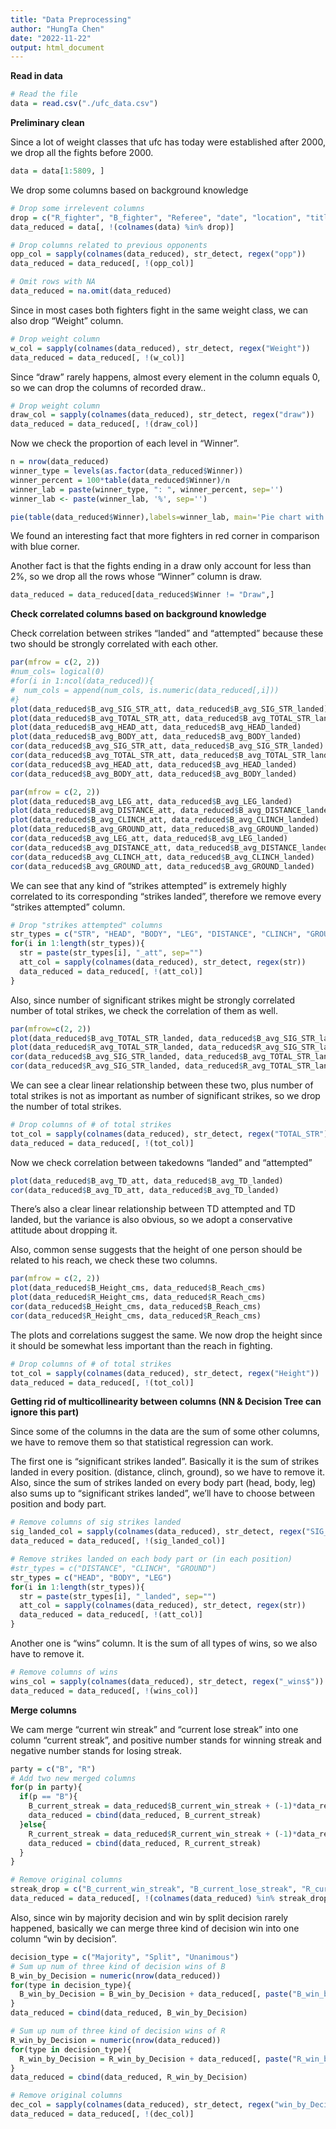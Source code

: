 ```yaml
---
title: "Data Preprocessing"
author: "HungTa Chen"
date: "2022-11-22"
output: html_document
---
```


**Read in data**

```r
# Read the file
data = read.csv("./ufc_data.csv")
```

**Preliminary clean**

Since a lot of weight classes that ufc has today were established after 2000, we drop all the fights before 2000.

```r
data = data[1:5809, ]
```

We drop some columns based on background knowledge

```r
# Drop some irrelevent columns
drop = c("R_fighter", "B_fighter", "Referee", "date", "location", "title_bout")
data_reduced = data[, !(colnames(data) %in% drop)]

# Drop columns related to previous opponents
opp_col = sapply(colnames(data_reduced), str_detect, regex("opp"))
data_reduced = data_reduced[, !(opp_col)]

# Omit rows with NA
data_reduced = na.omit(data_reduced)
```

Since in most cases both fighters fight in the same weight class, we can also drop "Weight" column.

```r
# Drop weight column
w_col = sapply(colnames(data_reduced), str_detect, regex("Weight"))
data_reduced = data_reduced[, !(w_col)]
```

Since "draw" rarely happens, almost every element in the column equals 0, so we can drop the columns of recorded draw..

```r
# Drop weight column
draw_col = sapply(colnames(data_reduced), str_detect, regex("draw"))
data_reduced = data_reduced[, !(draw_col)]
```

Now we check the proportion of each level in "Winner".

```r
n = nrow(data_reduced)
winner_type = levels(as.factor(data_reduced$Winner))
winner_percent = 100*table(data_reduced$Winner)/n
winner_lab = paste(winner_type, ": ", winner_percent, sep='')
winner_lab <- paste(winner_lab, '%', sep='')

pie(table(data_reduced$Winner),labels=winner_lab, main='Pie chart with percentage of Winner types')
```

We found an interesting fact that more fighters in red corner in comparison with blue corner.

Another fact is that the fights ending in a draw only account for less than 2%, so we drop all the rows whose "Winner" column is draw.

```r
data_reduced = data_reduced[data_reduced$Winner != "Draw",]
```

**Check correlated columns based on background knowledge**

Check correlation between strikes "landed" and "attempted" because these two should be strongly correlated with each other.

```r
par(mfrow = c(2, 2))
#num_cols= logical(0)
#for(i in 1:ncol(data_reduced)){
#  num_cols = append(num_cols, is.numeric(data_reduced[,i]))
#}
plot(data_reduced$B_avg_SIG_STR_att, data_reduced$B_avg_SIG_STR_landed)
plot(data_reduced$B_avg_TOTAL_STR_att, data_reduced$B_avg_TOTAL_STR_landed)
plot(data_reduced$B_avg_HEAD_att, data_reduced$B_avg_HEAD_landed)
plot(data_reduced$B_avg_BODY_att, data_reduced$B_avg_BODY_landed)
cor(data_reduced$B_avg_SIG_STR_att, data_reduced$B_avg_SIG_STR_landed)
cor(data_reduced$B_avg_TOTAL_STR_att, data_reduced$B_avg_TOTAL_STR_landed)
cor(data_reduced$B_avg_HEAD_att, data_reduced$B_avg_HEAD_landed)
cor(data_reduced$B_avg_BODY_att, data_reduced$B_avg_BODY_landed)
```

```r
par(mfrow = c(2, 2))
plot(data_reduced$B_avg_LEG_att, data_reduced$B_avg_LEG_landed)
plot(data_reduced$B_avg_DISTANCE_att, data_reduced$B_avg_DISTANCE_landed)
plot(data_reduced$B_avg_CLINCH_att, data_reduced$B_avg_CLINCH_landed)
plot(data_reduced$B_avg_GROUND_att, data_reduced$B_avg_GROUND_landed)
cor(data_reduced$B_avg_LEG_att, data_reduced$B_avg_LEG_landed)
cor(data_reduced$B_avg_DISTANCE_att, data_reduced$B_avg_DISTANCE_landed)
cor(data_reduced$B_avg_CLINCH_att, data_reduced$B_avg_CLINCH_landed)
cor(data_reduced$B_avg_GROUND_att, data_reduced$B_avg_GROUND_landed)
```

We can see that any kind of "strikes attempted" is extremely highly correlated to its corresponding "strikes landed", therefore we remove every "strikes attempted" column.

```r
# Drop "strikes attempted" columns 
str_types = c("STR", "HEAD", "BODY", "LEG", "DISTANCE", "CLINCH", "GROUND")
for(i in 1:length(str_types)){
  str = paste(str_types[i], "_att", sep="")
  att_col = sapply(colnames(data_reduced), str_detect, regex(str))
  data_reduced = data_reduced[, !(att_col)]
}
```

Also, since number of significant strikes might be strongly correlated number of total strikes, we check the correlation of them as well.

```r
par(mfrow=c(2, 2))
plot(data_reduced$B_avg_TOTAL_STR_landed, data_reduced$B_avg_SIG_STR_landed)
plot(data_reduced$R_avg_TOTAL_STR_landed, data_reduced$R_avg_SIG_STR_landed)
cor(data_reduced$B_avg_SIG_STR_landed, data_reduced$B_avg_TOTAL_STR_landed)
cor(data_reduced$R_avg_SIG_STR_landed, data_reduced$R_avg_TOTAL_STR_landed)
```

We can see a clear linear relationship between these two, plus number of total strikes is not as important as number of significant strikes, so we drop the number of total strikes.

```r
# Drop columns of # of total strikes
tot_col = sapply(colnames(data_reduced), str_detect, regex("TOTAL_STR"))
data_reduced = data_reduced[, !(tot_col)]
```

Now we check correlation between takedowns "landed" and "attempted"

```r
plot(data_reduced$B_avg_TD_att, data_reduced$B_avg_TD_landed)
cor(data_reduced$B_avg_TD_att, data_reduced$B_avg_TD_landed)
```

There's also a clear linear relationship between TD attempted and TD landed, but the variance is also obvious, so we adopt a conservative attitude about dropping it.

Also, common sense suggests that the height of one person should be related to his reach, we check these two columns.

```r
par(mfrow = c(2, 2))
plot(data_reduced$B_Height_cms, data_reduced$B_Reach_cms)
plot(data_reduced$R_Height_cms, data_reduced$R_Reach_cms)
cor(data_reduced$B_Height_cms, data_reduced$B_Reach_cms)
cor(data_reduced$R_Height_cms, data_reduced$R_Reach_cms)
```

The plots and correlations suggest the same. We now drop the height since it should be somewhat less important than the reach in fighting.

```r
# Drop columns of # of total strikes
tot_col = sapply(colnames(data_reduced), str_detect, regex("Height"))
data_reduced = data_reduced[, !(tot_col)]
```

**Getting rid of multicollinearity between columns (NN & Decision Tree can ignore this part)**

Since some of the columns in the data are the sum of some other columns, we have to remove them so that statistical regression can work.

The first one is "significant strikes landed". Basically it is the sum of strikes landed in every position. (distance, clinch, ground), so we have to remove it. Also, since the sum of strikes landed on every body part (head, body, leg) also sums up to "significant strikes landed", we'll have to choose between position and body part.

```r
# Remove columns of sig strikes landed
sig_landed_col = sapply(colnames(data_reduced), str_detect, regex("SIG_STR_landed"))
data_reduced = data_reduced[, !(sig_landed_col)]
```

```r
# Remove strikes landed on each body part or (in each position)
#str_types = c("DISTANCE", "CLINCH", "GROUND")
str_types = c("HEAD", "BODY", "LEG")
for(i in 1:length(str_types)){
  str = paste(str_types[i], "_landed", sep="")
  att_col = sapply(colnames(data_reduced), str_detect, regex(str))
  data_reduced = data_reduced[, !(att_col)]
}
```

Another one is "wins" column. It is the sum of all types of wins, so we also have to remove it.

```r
# Remove columns of wins
wins_col = sapply(colnames(data_reduced), str_detect, regex("_wins$"))
data_reduced = data_reduced[, !(wins_col)]
```

**Merge columns**

We cam merge "current win streak" and "current lose streak" into one column "current streak", and positive number stands for winning streak and negative number stands for losing streak.

```r
party = c("B", "R")
# Add two new merged columns
for(p in party){
  if(p == "B"){
    B_current_streak = data_reduced$B_current_win_streak + (-1)*data_reduced$B_current_lose_streak
    data_reduced = cbind(data_reduced, B_current_streak)
  }else{
    R_current_streak = data_reduced$R_current_win_streak + (-1)*data_reduced$R_current_lose_streak
    data_reduced = cbind(data_reduced, R_current_streak)
  }
}

# Remove original columns
streak_drop = c("B_current_win_streak", "B_current_lose_streak", "R_current_win_streak", "R_current_lose_streak")
data_reduced = data_reduced[, !(colnames(data_reduced) %in% streak_drop)]
```

Also, since win by majority decision and win by split decision rarely happened, basically we can merge three kind of decision win into one column "win by decision".

```r
decision_type = c("Majority", "Split", "Unanimous")
# Sum up num of three kind of decision wins of B
B_win_by_Decision = numeric(nrow(data_reduced))
for(type in decision_type){
  B_win_by_Decision = B_win_by_Decision + data_reduced[, paste("B_win_by_Decision_", type, sep = "")]
}
data_reduced = cbind(data_reduced, B_win_by_Decision)

# Sum up num of three kind of decision wins of R
R_win_by_Decision = numeric(nrow(data_reduced))
for(type in decision_type){
  R_win_by_Decision = R_win_by_Decision + data_reduced[, paste("R_win_by_Decision_", type, sep = "")]
}
data_reduced = cbind(data_reduced, R_win_by_Decision)

# Remove original columns
dec_col = sapply(colnames(data_reduced), str_detect, regex("win_by_Decision_"))
data_reduced = data_reduced[, !(dec_col)]
```
